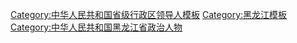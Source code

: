 {{Navbox
|name = 黑龙江省领导人
|title = [[黑龙江省]]现任省部级官员
|state = {{{state<includeonly>|collapsed</includeonly>}}}
|bodyclass = hlist
|groupstyle = text-align: center;

|group1 = [[File:Danghui.svg|20px]] [[中国共产党]]
|list1 =
{{Navbox |child |groupstyle = text-align: center; 
|group1 = [[中国共产党黑龙江省委员会|黑龙江省委]]<br /><small>第十三届</small>
|list1 =
{{Navbox |child |groupstyle = text-align: center; |groupwidth = 5.5em
|group1 = 书记★
|list1 = [[许勤 (1961年)|许勤]] <small>(中央委员)</small>
|group2 = 2 副书记☆
|list2 = 
# [[胡昌升]] <small>(中央候补委员)</small>
# [[王志军]] <small>(专职副书记)</small>
|group3 = 9 其他常委☆
|list3 =
# [[张安顺 (1965年)|张安顺]] <small>(哈尔滨市委书记)</small>
# [[张巍 (1968年)|张巍]]
# [[沈莹 (政治人物)|沈莹]]
# [[徐建国 (1965年)|徐建国]] <small>(省委统战部长)</small>
# [[王一新]]
# [[杨博 (1968年)|杨博]] <small>(省委组织部长)</small>
# [[李玉刚 (1965年)|李玉刚]] <small>(省委政法委书记)</small>
# [[何良军]] <small>(省委宣传部长)</small>
# [[于洪涛|-{于}-洪涛]] <small>(省委秘书长)</small>
}}

|group2 = [[中国共产党黑龙江省纪律检查委员会|黑龙江省纪委]]<br /><small>第十三届</small>
|list2 =
{{Navbox |child |groupstyle = text-align: center; |groupwidth = 5.5em
|group1 = 书记☆
|list1 = [[张巍 (1968年)|张巍]]
}}
}}

|group2 = {{中华人民共和国国徽|20}} [[黑龙江省人民政府|黑龙江省政府]]
|list2 = 
{{Navbox |child |groupwidth = 5.5em
|group1 = [[黑龙江行政长官列表|省长]]★
|list1 = [[胡昌升]] <small>(中央候补委员)</small>
|group2 = 6 副省长☆
|list2 =
# [[沈莹 (政治人物)|沈莹]] <small>(常务副省长)</small>
# [[王一新]]
# [[李海涛 (1963年)|李海涛]]
# [[孙东生]] <small>(全国政协常委，民建籍)</small>
# [[余建]]
# [[李毅 (1970年)|李毅]] <small>(省公安厅长)</small>
}}

|group3 = {{中华人民共和国国徽|20}} [[黑龙江省人民代表大会常务委员会|黑龙江省人大<br />常委会]]<br /><small>第十三届</small>
|list3 =
{{Navbox |child |groupwidth = 5.5em
|group1 = 主任★
|list1 = [[许勤 (1961年)|许勤]] <small>(中央委员)</small>
|group2 = {{nowrap begin}}6 副主任☆{{nowrap end}}
|list2 =	
# [[王永康 (1963年11月)|王永康]] <small>(中央候补委员)</small>
# [[王兆力]] <small>(中央候补委员)</small>
# [[贾玉梅]] <small>(中央候补委员)</small>
# [[李显刚]]
# [[谷振春]] <small>(全国政协常委，民革籍)</small>
# [[范宏]]
}}

|group4 = [[File:Charter of the Chinese People's Political Consultative Conference (CPPCC) logo.svg|20px]] [[中国人民政治协商会议黑龙江省委员会|黑龙江省政协]]<br /><small>第十二届</small>
|list4 =
{{Navbox |child |groupwidth = 5.5em
|group1 = 主席★
|list1 = [[黄建盛]]
|group2 = 13 副主席☆
|list2 =
# [[陈海波 (1962年)|陈海波]] <small>(中央候补委员)</small>
# [[李海涛 (1963年)|李海涛]]
# [[聂云凌]]
# [[郝会龙]]
# [[赵雨森]] <small>(全国政协常委，民盟籍)</small>
# [[宫晶堃]]
# [[张显友]] <small>(民进籍)</small>
# [[马立群]] <small>(农工党籍)</small>
# [[刘睦终]]
# [[庞达]] <small>(九三学社籍)</small>
# [[迟子建]] <small>(省作协主席，无党派)</small>
# [[韩立华]]
# [[曲敏]] 
}}

|group5 = {{中华人民共和国国徽|20}} [[黑龙江省监察委员会|黑龙江省监察委]]
|list5 =
{{Navbox |child |groupwidth = 5.5em
|group1 = 主任☆
|list1 = [[张巍 (1968年)|张巍]]
}}

|group6 = [[File:Supreme People's Court of P.R.China's badge.svg|20px]] [[黑龙江省高级人民法院|黑龙江省高院]]
|list6 =
{{Navbox |child |groupwidth = 5.5em
|group1 = 院长☆
|list1 = [[石时态]]
}}

|group7 = [[File:Supreme People's Procuratorate of P.R.China's badge .svg|20px]] [[黑龙江省人民检察院|黑龙江省检察院]]
|list7 =
{{Navbox |child |groupwidth = 5.5em
|group1 = 检察长☆
|list1 = [[高继明]]
}}

|belowstyle = text-align: left;
|below = “★/☆”表示[[省部级正职]]/[[省部级副职|副职]][[中华人民共和国公务员|公务员]]（特殊界别人士或除外），参见[[中华人民共和国公务员#行政级别|中国公务员级别]]。
{{中华人民共和国省级行政区现任领导人模板索引}}
}}<noinclude>
{{collapsible option}}
[[Category:中华人民共和国省级行政区领导人模板]]
[[Category:黑龙江模板]]
[[Category:中华人民共和国黑龙江省政治人物]]
</noinclude>
